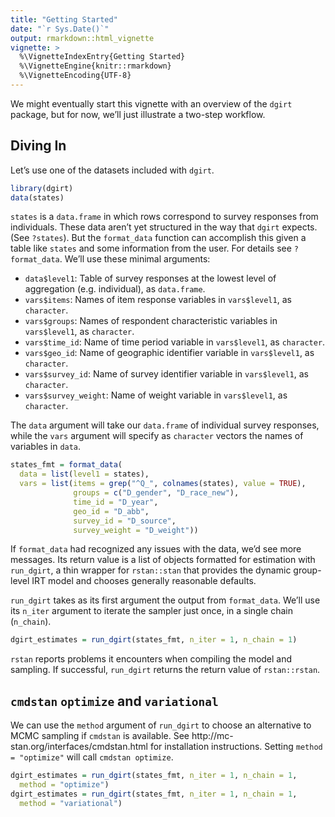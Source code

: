 ```yaml
---
title: "Getting Started"
date: "`r Sys.Date()`"
output: rmarkdown::html_vignette
vignette: >
  %\VignetteIndexEntry{Getting Started}
  %\VignetteEngine{knitr::rmarkdown}
  %\VignetteEncoding{UTF-8}
---
```


We might eventually start this vignette with an overview of the
`dgirt` package, but for now, we'll just illustrate a
two-step workflow.

## Diving In

Let's use one of the datasets included with `dgirt`.
```r
library(dgirt)
data(states)
```

`states` is a `data.frame` in which rows correspond to survey responses from
individuals. These data aren't yet structured in the way that `dgirt` expects.
(See `?states`). But the `format_data` function can accomplish this given a
table like `states` and some information from the user. For details see
`?format_data`. We'll use these minimal arguments:

  * `data$level1`: Table of survey responses at the lowest level of aggregation
    (e.g. individual), as `data.frame`.
  * `vars$items`: Names of item response variables in `vars$level1`, as
    `character`.
  * `vars$groups`: Names of respondent characteristic variables in
    `vars$level1`, as `character`.
  * `vars$time_id`: Name of time period variable in `vars$level1`, as
    `character`.
  * `vars$geo_id`: Name of geographic identifier variable in `vars$level1`, as
    `character`.
  * `vars$survey_id`: Name of survey identifier variable in `vars$level1`, as
    `character`.
  * `vars$survey_weight`: Name of weight variable in `vars$level1`, as
    `character`.

The `data` argument will take our `data.frame` of individual survey responses,
while the `vars` argument will specify as `character` vectors the names of
variables in `data`.

```r
states_fmt = format_data(
  data = list(level1 = states),
  vars = list(items = grep("^Q_", colnames(states), value = TRUE),
              groups = c("D_gender", "D_race_new"),
              time_id = "D_year",
              geo_id = "D_abb",
              survey_id = "D_source",
              survey_weight = "D_weight"))
```

If `format_data` had recognized any issues with the data, we'd see more
messages.  Its return value is a list of objects formatted for estimation with
`run_dgirt`, a thin wrapper for `rstan::stan` that provides the dynamic
group-level IRT model and chooses generally reasonable defaults. 

`run_dgirt` takes as its first argument the output from `format_data`. We'll
use its `n_iter` argument to iterate the sampler just once, in a single 
chain (`n_chain`).

```r
dgirt_estimates = run_dgirt(states_fmt, n_iter = 1, n_chain = 1)
```

`rstan` reports problems it encounters when compiling the model and sampling.
If successful, `run_dgirt` returns the return value of `rstan::rstan`.

## `cmdstan` `optimize` and `variational`

We can use the `method` argument of `run_dgirt` to choose an alternative to
MCMC sampling if `cmdstan` is available. See
http://mc-stan.org/interfaces/cmdstan.html for installation instructions.
Setting `method = "optimize"` will call `cmdstan optimize`.

```r
dgirt_estimates = run_dgirt(states_fmt, n_iter = 1, n_chain = 1,
  method = "optimize")
dgirt_estimates = run_dgirt(states_fmt, n_iter = 1, n_chain = 1,
  method = "variational")
```
